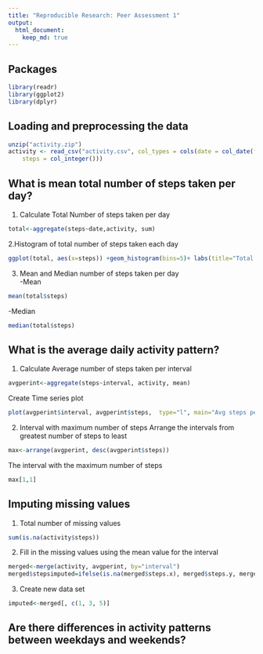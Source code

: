 ```yaml
---
title: "Reproducible Research: Peer Assessment 1"
output: 
  html_document:
    keep_md: true
---
```

## Packages
```r
library(readr)
library(ggplot2)
library(dplyr)
```


## Loading and preprocessing the data

```r
unzip("activity.zip")
activity <- read_csv("activity.csv", col_types = cols(date = col_date(format = "%Y-%m-%d"), 
    steps = col_integer()))
```



## What is mean total number of steps taken per day?

1. Calculate Total Number of steps taken per day
```r
total<-aggregate(steps~date,activity, sum)
```

2.Histogram of total number of steps taken each day
```r
ggplot(total, aes(x=steps)) +geom_histogram(bins=5)+ labs(title="Total Steps Per Day", x="Steps", y="Frequency")
```

3. Mean and Median number of steps taken per day  
-Mean
```r
mean(total$steps)
```
-Median
```r
median(total$steps)
```


## What is the average daily activity pattern?
1. Calculate Average number of steps taken per interval
```r
avgperint<-aggregate(steps~interval, activity, mean)
```
Create Time series plot
```r
plot(avgperint$interval, avgperint$steps,  type="l", main="Avg steps per interval", xlab="interval", ylab="steps")
```  

2. Interval with maximum number of steps
Arrange the intervals from greatest number of steps to least
```r
max<-arrange(avgperint, desc(avgperint$steps))
```
The interval with the maximum number of steps
```r
max[1,1]
```



## Imputing missing values  
1. Total number of missing values
```r
sum(is.na(activity$steps))
```  
2. Fill in the missing values using the mean value for the interval
```r
merged<-merge(activity, avgperint, by="interval")
merged$stepsimputed=ifelse(is.na(merged$steps.x), merged$steps.y, merged$steps.x)
```  
3. Create new data set
```r
imputed<-merged[, c(1, 3, 5)]
```





## Are there differences in activity patterns between weekdays and weekends?
